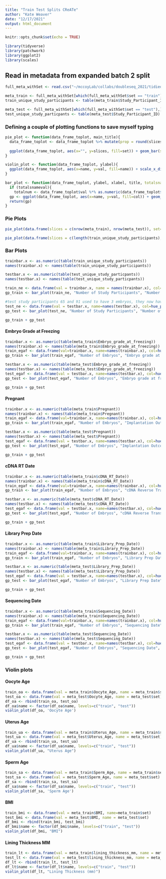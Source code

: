 ```yaml
---
title: "Train Test Splits CReATe"
author: "Kate Weaver"
date: "12/17/2021"
output: html_document
---
```


```r
knitr::opts_chunk$set(echo = TRUE)
```

```r
library(tidyverse)
library(patchwork)
library(ggplot2)
library(scales)
```

## Read in metadata from expanded batch 2 split
```r

full_meta_withSet <- read.csv("~/mccoyLab/collabs/doubleseq_2021/tidied_meta/meta_withSet_kw_20220308.csv", row.names = 1)

meta_train <- full_meta_withSet[which(full_meta_withSet$set == "train"),]
train_unique_study_participants <- table(meta_train$Study_Participant_ID)

meta_test <- full_meta_withSet[which(full_meta_withSet$set == "test"),]
test_unique_study_particpants <- table(meta_test$Study_Participant_ID)
```

### Defining a couple of plotting functions to save myself typing

```r
pie_plot <- function(data_frame_toplot, main_title){
  data_frame_toplot <- data_frame_toplot %>% mutate(prop = round(slices / sum(data_frame_toplot$slices) *100))
  
  ggplot(data_frame_toplot, aes(x="", y=slices, fill=set)) + geom_bar(stat = "identity", width=1) + coord_polar("y", start=0) +ggtitle(main_title) + theme_void() + geom_text(aes(position = "stack", label = paste0(prop, "%"), vjust=0), color="white", size=6)
}

violin_plot <- function(data_frame_toplot, ylabel){
  ggplot(data_frame_toplot, aes(x=name, y=val, fill=name)) + scale_x_discrete(limits = c("train", "test"), labels=c(paste0("train\nn=",sum(data_frame_toplot$name == "train")), paste0("test\nn=",sum(data_frame_toplot$name == 'test')))) + geom_violin(scale="width", adjust=1, width=0.5) + labs(y=ylabel, x="set") + geom_boxplot(width = 0.2) + theme_bw() + theme(panel.background = element_blank(), panel.grid = element_blank())
}

bar_plot <- function(data_frame_toplot, ylabel, xlabel, title, totalsnameval=FALSE){
  if (totalsnameval){
    totalnum <- data_frame_toplot$val %*% as.numeric(data_frame_toplot$name)} else { totalnum <- sum(data_frame_toplot$val)}
  gp <- ggplot(data_frame_toplot, aes(x=name, y=val, fill=col)) + geom_bar(stat = "identity") + labs(y=ylabel, x =xlabel, title=paste0(title, " (n= ", totalnum, ")"))+ theme_bw() + theme(panel.background = element_blank(), panel.grid = element_blank()) + scale_fill_manual(values=unique(data_frame_toplot$col)) + theme(legend.position = "none")
  return(gp)
}
```


### Pie Plots
```r
pie_plot(data.frame(slices = c(nrow(meta_train), nrow(meta_test)), set=factor(c("train", "test"), levels=c("train", "test"))), "Embryos\nstudy participant aware split\n(with Batch 2)")

pie_plot(data.frame(slices = c(length(train_unique_study_participants), length(test_unique_study_particpants)), set = factor(c("train", "test"), levels=c("train","test"))), "Study participants\nstudy participant aware split\n(with Batch 2)")
```

### Bar Plots
```r
trainbar.x <- as.numeric(table(train_unique_study_participants))
names(trainbar.x) <- names(table(train_unique_study_participants))

testbar.x <- as.numeric(table(test_unique_study_particpants))
names(testbar.x) <- names(table(test_unique_study_particpants))

train_ne <- data.frame(val = trainbar.x, name = names(trainbar.x), col=hue_pal()(2)[1])
gp_train <- bar_plot(train_ne, "Number of Study Participants", "Number of Embryos", "Train", totalsnameval = TRUE)

#test study participants 65 and 91 used to have 3 embryos, they now have 4; they're the only two that changed. All the others are new
test_ne <- data.frame(val = testbar.x, name=names(testbar.x), col=hue_pal()(2)[2])
gp_test <- bar_plot(test_ne, "Number of Study Participants", "Number of Embryos", "Test", totalsnameval = TRUE)

gp_train + gp_test

```

#### Embryo Grade at Freezing
```r
trainbar.x <- as.numeric(table(meta_train$Embryo_grade_at_freezing))
names(trainbar.x) <- names(table(meta_train$Embryo_grade_at_freezing))
train_egaf <- data.frame(val=trainbar.x, name=names(trainbar.x), col=hue_pal()(2)[1])
gp_train <- bar_plot(train_egaf, "Number of Embryos", "Embryo grade at freezing", "Train")

testbar.x <- as.numeric(table(meta_test$Embryo_grade_at_freezing))
names(testbar.x) <- names(table(meta_test$Embryo_grade_at_freezing))
test_egaf <- data.frame(val = testbar.x, name=names(testbar.x), col=hue_pal()(2)[2])
gp_test <- bar_plot(test_egaf, "Number of Embryos", "Embryo grade at freezing", "Test")

gp_train + gp_test


```

#### Pregnant

```r
trainbar.x <- as.numeric(table(meta_train$Pregnant))
names(trainbar.x) <- names(table(meta_train$Pregnant))
train_egaf <- data.frame(val=trainbar.x, name=names(trainbar.x), col=hue_pal()(2)[1])
gp_train <- bar_plot(train_egaf, "Number of Embryos", "Implantation Outcome", "Train")

testbar.x <- as.numeric(table(meta_test$Pregnant))
names(testbar.x) <- names(table(meta_test$Pregnant))
test_egaf <- data.frame(val = testbar.x, name=names(testbar.x), col=hue_pal()(2)[2])
gp_test <- bar_plot(test_egaf, "Number of Embryos", "Implantation Outcome", "Test")

gp_train + gp_test

```

#### cDNA RT Date

```r
trainbar.x <- as.numeric(table(meta_train$cDNA_RT_Date))
names(trainbar.x) <- names(table(meta_train$cDNA_RT_Date))
train_egaf <- data.frame(val=trainbar.x, name=names(trainbar.x), col=hue_pal()(2)[1])
gp_train <- bar_plot(train_egaf, "Number of Embryos", "cDNA Reverse Transcriptase Date", "Train")

testbar.x <- as.numeric(table(meta_test$cDNA_RT_Date))
names(testbar.x) <- names(table(meta_test$cDNA_RT_Date))
test_egaf <- data.frame(val = testbar.x, name=names(testbar.x), col=hue_pal()(2)[2])
gp_test <- bar_plot(test_egaf, "Number of Embryos", "cDNA Reverse Transcriptase Date", "Test")

gp_train + gp_test

```

#### Library Prep Date

```r
trainbar.x <- as.numeric(table(meta_train$Library_Prep_Date))
names(trainbar.x) <- names(table(meta_train$Library_Prep_Date))
train_egaf <- data.frame(val=trainbar.x, name=names(trainbar.x), col=hue_pal()(2)[1])
gp_train <- bar_plot(train_egaf, "Number of Embryos", "Library Prep Date", "Train")

testbar.x <- as.numeric(table(meta_test$Library_Prep_Date))
names(testbar.x) <- names(table(meta_test$Library_Prep_Date))
test_egaf <- data.frame(val = testbar.x, name=names(testbar.x), col=hue_pal()(2)[2])
gp_test <- bar_plot(test_egaf, "Number of Embryos", "Library Prep Date", "Test")

gp_train + gp_test

```

#### Sequencing Date

```r
trainbar.x <- as.numeric(table(meta_train$Sequencing_Date))
names(trainbar.x) <- names(table(meta_train$Sequencing_Date))
train_egaf <- data.frame(val=trainbar.x, name=names(trainbar.x), col=hue_pal()(2)[1])
gp_train <- bar_plot(train_egaf, "Number of Embryos", "Sequencing Date", "Train")

testbar.x <- as.numeric(table(meta_test$Sequencing_Date))
names(testbar.x) <- names(table(meta_test$Sequencing_Date))
test_egaf <- data.frame(val = testbar.x, name=names(testbar.x), col=hue_pal()(2)[2])
gp_test <- bar_plot(test_egaf, "Number of Embryos", "Sequencing Date", "Test")

gp_train + gp_test

```


### Violin plots

#### Oocyte Age
```r
train_oa <- data.frame(val = meta_train$Oocyte_Age, name = meta_train$set)
test_oa <- data.frame(val = meta_test$Oocyte_Age, name = meta_test$set)
df_oa <- rbind(train_oa, test_oa)
df_oa$name <- factor(df_oa$name, levels=c("train", "test"))
violin_plot(df_oa, 'Oocyte Age')
```

#### Uterus Age

```r
train_ua <- data.frame(val = meta_train$Uterus_Age, name = meta_train$set)
test_ua <- data.frame(val = meta_test$Uterus_Age, name = meta_test$set)
df_ua <- rbind(train_ua, test_ua)
df_ua$name <- factor(df_ua$name, levels=c("train", "test"))
violin_plot(df_ua, "Uterus Age")
```

#### Sperm Age
```r
train_sa <- data.frame(val = meta_train$Sperm_Age, name = meta_train$set)
test_sa <- data.frame(val = meta_test$Sperm_Age, name = meta_test$set)
df_sa <- rbind(train_sa, test_sa)
df_sa$name <- factor(df_sa$name, levels=c("train", "test"))
violin_plot(df_sa, 'Sperm Age')
```

#### BMI
```r
train_bmi <- data.frame(val = meta_train$BMI, name=meta_train$set)
test_bmi <- data.frame(val = meta_test$BMI, name = meta_test$set)
df_bmi <- rbind(train_bmi, test_bmi)
df_bmi$name <- factor(df_bmi$name, levels=c("train", "test"))
violin_plot(df_bmi, "BMI")
```

#### Lining Thickness MM
```r
train_lt <- data.frame(val = meta_train$lining_thickness_mm, name = meta_train$set)
test_lt <- data.frame(val = meta_test$lining_thickness_mm, name = meta_test$set)
df_lt <- rbind(train_lt, test_lt)
df_lt$name <- factor(df_lt$name, levels=c("train", "test"))
violin_plot(df_lt, "Lining Thickness (mm)")
```



